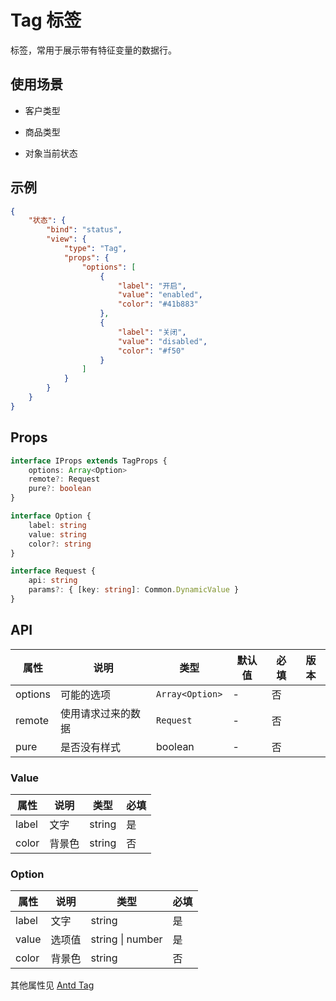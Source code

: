 # Tag 标签

标签，常用于展示带有特征变量的数据行。

## 使用场景

- 客户类型

- 商品类型

- 对象当前状态

## 示例

```json
{
	"状态": {
		"bind": "status",
		"view": {
			"type": "Tag",
			"props": {
				"options": [
					{
						"label": "开启",
						"value": "enabled",
						"color": "#41b883"
					},
					{
						"label": "关闭",
						"value": "disabled",
						"color": "#f50"
					}
				]
			}
		}
	}
}
```

## Props

```ts
interface IProps extends TagProps {
	options: Array<Option>
	remote?: Request
	pure?: boolean
}

interface Option {
	label: string
	value: string
	color?: string
}

interface Request {
	api: string
	params?: { [key: string]: Common.DynamicValue }
}
```

## API

| 属性    | 说明               | 类型            | 默认值 | 必填 | 版本 |
| ------- | ------------------ | --------------- | ------ | ---- | ---- |
| options | 可能的选项         | `Array<Option>` | -      | 否   |      |
| remote  | 使用请求过来的数据 | `Request`       | -      | 否   |      |
| pure    | 是否没有样式       | boolean         | -      | 否   |      |

### Value

| 属性  | 说明   | 类型   | 必填 |
| ----- | ------ | ------ | ---- |
| label | 文字   | string | 是   |
| color | 背景色 | string | 否   |

### Option

| 属性  | 说明   | 类型             | 必填 |
| ----- | ------ | ---------------- | ---- |
| label | 文字   | string           | 是   |
| value | 选项值 | string \| number | 是   |
| color | 背景色 | string           | 否   |

其他属性见 [Antd Tag](https://ant-design.gitee.io/components/tag-cn/)
